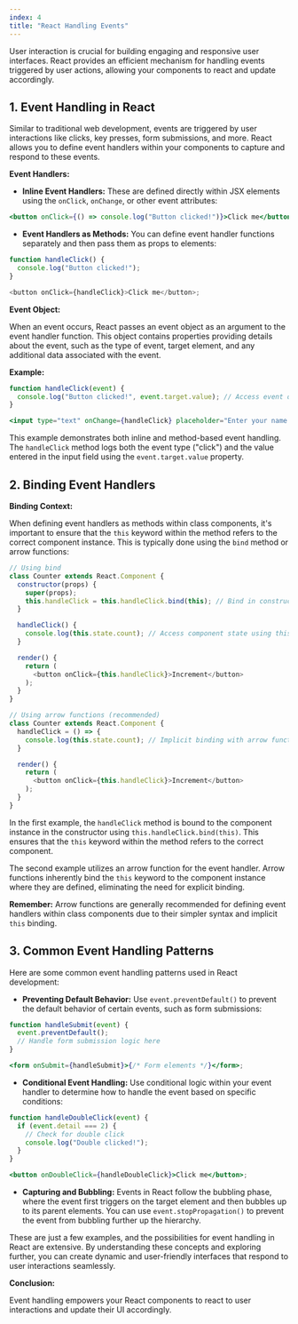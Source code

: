 ```yaml
---
index: 4
title: "React Handling Events"
---
```


User interaction is crucial for building engaging and responsive user interfaces. React provides an efficient mechanism for handling events triggered by user actions, allowing your components to react and update accordingly.

## 1. Event Handling in React

Similar to traditional web development, events are triggered by user interactions like clicks, key presses, form submissions, and more. React allows you to define event handlers within your components to capture and respond to these events.

**Event Handlers:**

- **Inline Event Handlers:** These are defined directly within JSX elements using the `onClick`, `onChange`, or other event attributes:

```jsx
<button onClick={() => console.log("Button clicked!")}>Click me</button>
```

- **Event Handlers as Methods:** You can define event handler functions separately and then pass them as props to elements:

```javascript
function handleClick() {
  console.log("Button clicked!");
}

<button onClick={handleClick}>Click me</button>;
```

**Event Object:**

When an event occurs, React passes an event object as an argument to the event handler function. This object contains properties providing details about the event, such as the type of event, target element, and any additional data associated with the event.

**Example:**

```jsx
function handleClick(event) {
  console.log("Button clicked!", event.target.value); // Access event object properties
}

<input type="text" onChange={handleClick} placeholder="Enter your name..." />;
```

This example demonstrates both inline and method-based event handling. The `handleClick` method logs both the event type ("click") and the value entered in the input field using the `event.target.value` property.

## 2. Binding Event Handlers

**Binding Context:**

When defining event handlers as methods within class components, it's important to ensure that the `this` keyword within the method refers to the correct component instance. This is typically done using the `bind` method or arrow functions:

```javascript
// Using bind
class Counter extends React.Component {
  constructor(props) {
    super(props);
    this.handleClick = this.handleClick.bind(this); // Bind in constructor
  }

  handleClick() {
    console.log(this.state.count); // Access component state using this
  }

  render() {
    return (
      <button onClick={this.handleClick}>Increment</button>
    );
  }
}

// Using arrow functions (recommended)
class Counter extends React.Component {
  handleClick = () => {
    console.log(this.state.count); // Implicit binding with arrow function
  }

  render() {
    return (
      <button onClick={this.handleClick}>Increment</button>
    );
  }
}
```

In the first example, the `handleClick` method is bound to the component instance in the constructor using `this.handleClick.bind(this)`. This ensures that the `this` keyword within the method refers to the correct component.

The second example utilizes an arrow function for the event handler. Arrow functions inherently bind the `this` keyword to the component instance where they are defined, eliminating the need for explicit binding.

**Remember:** Arrow functions are generally recommended for defining event handlers within class components due to their simpler syntax and implicit `this` binding.

## 3. Common Event Handling Patterns

Here are some common event handling patterns used in React development:

- **Preventing Default Behavior:** Use `event.preventDefault()` to prevent the default behavior of certain events, such as form submissions:

```jsx
function handleSubmit(event) {
  event.preventDefault();
  // Handle form submission logic here
}

<form onSubmit={handleSubmit}>{/* Form elements */}</form>;
```

- **Conditional Event Handling:** Use conditional logic within your event handler to determine how to handle the event based on specific conditions:

```jsx
function handleDoubleClick(event) {
  if (event.detail === 2) {
    // Check for double click
    console.log("Double clicked!");
  }
}

<button onDoubleClick={handleDoubleClick}>Click me</button>;
```

- **Capturing and Bubbling:** Events in React follow the bubbling phase, where the event first triggers on the target element and then bubbles up to its parent elements. You can use `event.stopPropagation()` to prevent the event from bubbling further up the hierarchy.

These are just a few examples, and the possibilities for event handling in React are extensive. By understanding these concepts and exploring further, you can create dynamic and user-friendly interfaces that respond to user interactions seamlessly.

**Conclusion:**

Event handling empowers your React components to react to user interactions and update their UI accordingly.
